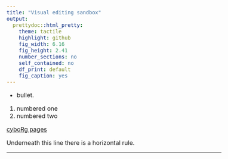 ```yaml
---
title: "Visual editing sandbox"
output:
  prettydoc::html_pretty:
    theme: tactile
    highlight: github
    fig_width: 6.16
    fig_height: 2.41
    number_sections: no
    self_contained: no
    df_print: default
    fig_caption: yes
---
```


```{=html}
<style type="text/css">
  body{
  font-size: 12pt;
}
</style>
```
-   bullet.

1.  numbered one
2.  numbered two

[cyboRg pages](https://ratey-atuwa.github.io/cybloRg/index.html){target="_blank"}

Underneath this line there is a horizontal rule.

------------------------------------------------------------------------
